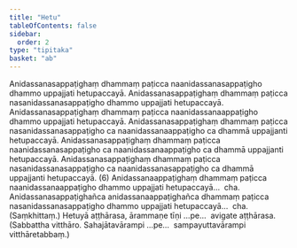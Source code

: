 ```yaml
---
title: "Hetu"
tableOfContents: false
sidebar:
  order: 2
type: "tipitaka"
basket: "ab"
---
```



<DynamicBreadcrumb />

<Division number="50">

<Paragraph number="134">
Anidassanasappaṭighaṃ dhammaṃ paṭicca naanidassanasappaṭigho dhammo uppajjati hetupaccayā. Anidassanasappaṭighaṃ dhammaṃ paṭicca nasanidassanasappaṭigho dhammo uppajjati hetupaccayā. Anidassanasappaṭighaṃ dhammaṃ paṭicca naanidassanaappaṭigho dhammo uppajjati hetupaccayā. Anidassanasappaṭighaṃ dhammaṃ paṭicca nasanidassanasappaṭigho ca naanidassanaappaṭigho ca dhammā uppajjanti hetupaccayā. Anidassanasappaṭighaṃ dhammaṃ paṭicca naanidassanasappaṭigho ca naanidassanaappaṭigho ca dhammā uppajjanti hetupaccayā. Anidassanasappaṭighaṃ dhammaṃ paṭicca nasanidassanasappaṭigho ca naanidassanasappaṭigho ca dhammā uppajjanti hetupaccayā. (6)
</Paragraph>

<Paragraph number="135">
Anidassanaappaṭighaṃ dhammaṃ paṭicca naanidassanaappaṭigho dhammo uppajjati hetupaccayā…  cha.
</Paragraph>

<Paragraph number="136">
Anidassanasappaṭighañca anidassanaappaṭighañca dhammaṃ paṭicca nasanidassanasappaṭigho dhammo uppajjati hetupaccayā…  cha. (Saṃkhittaṃ.)
</Paragraph>

<Paragraph number="137">
Hetuyā aṭṭhārasa, ārammaṇe tīṇi …pe…  avigate aṭṭhārasa. (Sabbattha vitthāro. Sahajātavārampi …pe…  sampayuttavārampi vitthāretabbaṃ.)
</Paragraph>
</Division>